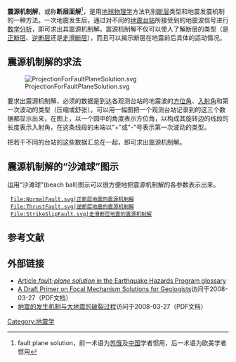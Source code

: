 {{noteTA |G1 = Earthquake}}
'''震源机制解'''，或称'''断层面解'''<ref>{{en}}fault plane solution，前一术语为[[俄罗斯|苏俄]]及[[中国|中国]]学者惯用，后一术语为欧美学者惯用</ref>，是用[[地球物理学|地球物理学]]方法判别[[断层|断层]]类型和地震发震机制的一种方法。一次地震发生后，通过对不同的[[地震台站|地震台站]]所接受到的地震波信号进行[[数学分析|数学分析]]，即可求出其震源机制解。震源机制解不仅可以使人了解断层的类型（是[[正断层|正断层]]、[[逆断层|逆断层]]还是[[走滑断层|走滑断层]]），而且可以揭示断层在地震前后具体的运动情况。

==震源机制解的求法==
[[File:ProjectionForFaultPlaneSolution.svg|thumb]]

要求出震源机制解，必须的数据是到达各观测台站的地震波的[[方位角|方位角]]、[[入射角|入射角]]和第一次波动的类型（压缩或舒张）。可以用一幅图把一个观测台站记录到的这三个数据都显示出来，在图上，以一个圆中的角度表示方位角，以构成其旋转边的线段的长度表示入射角，在这条线段的末端以"+"或"-"号表示第一次波动的类型。

把若干不同的台站的这些数据汇总在一起，即可求出震源机制解。

==震源机制解的“沙滩球”图示==

运用“沙滩球”(beach ball)图示可以很方便地把震源机制解的各参数表示出来。

<gallery>
  File:NormalFault.svg|正断层地震的震源机制解
  File:ThrustFault.svg|逆断层地震的震源机制解
  File:StrikeSlipFault.svg|走滑断层地震的震源机制解
</gallery>

==参考文献==
<div class="references-small">
<references />
</div>

==外部链接==
* [https://web.archive.org/web/20080916230541/http://earthquake.usgs.gov/learning/glossary.php?term=fault-plane%20solution Article ''fault-plane solution'' in the Earthquake Hazards Program glossary]
* [http://geology.about.com/gi/dynamic/offsite.htm?site=http://serc.carleton.edu/files/NAGTWorkshops/structure04/Focal%5Fmechanism%5Fprimer.pdf A Draft Primer on Focal Mechanism Solutions for Geologists]{{dead link|date=2018年5月 |bot=InternetArchiveBot |fix-attempted=yes }}访问于2008-03-27（PDF文档）
* [http://www.sgrc.ncku.edu.tw/2004taf/14%E5%9C%B0%E9%9C%87%E7%9A%84%E7%99%BC%E7%94%9F%E6%A9%9F%E5%88%B6%E8%88%87%E5%A4%A7%E5%9C%B0%E9%9C%87%E7%9A%84%E7%A0%B4%E8%A3%82%E9%81%8E%E7%A8%8B.pdf 地震的发生机制与大地震的破裂过程]{{dead link|date=2018年5月 |bot=InternetArchiveBot |fix-attempted=yes }}访问于2008-03-27（PDF文档）

{{Earthquake}}
{{geol-stub}}
[[Category:地震学|Category:地震学]]